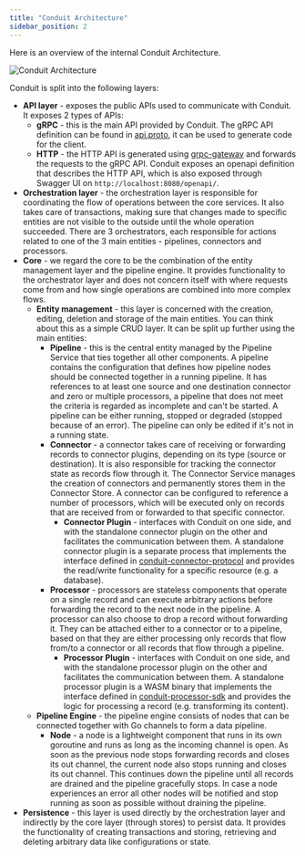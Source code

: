 ```yaml
---
title: "Conduit Architecture"
sidebar_position: 2
---
```


Here is an overview of the internal Conduit Architecture.

![Conduit Architecture](/img/conduit/conduit-diagram.svg)

Conduit is split into the following layers:

* **API layer** - exposes the public APIs used to communicate with Conduit. It exposes 2 types of APIs:
  * **gRPC** - this is the main API provided by Conduit. The gRPC API definition can be found in
    [api.proto](https://github.com/ConduitIO/conduit/blob/main/proto/api/v1/api.proto), it can be used to generate code for the client.
  * **HTTP** - the HTTP API is generated using [grpc-gateway](https://github.com/grpc-ecosystem/grpc-gateway) and
    forwards the requests to the gRPC API. Conduit exposes an openapi definition that describes the HTTP API, which is
    also exposed through Swagger UI on `http://localhost:8080/openapi/`.
* **Orchestration layer** - the orchestration layer is responsible for coordinating the flow of operations between the
  core services. It also takes care of transactions, making sure that changes made to specific entities are not visible
  to the outside until the whole operation succeeded. There are 3 orchestrators, each responsible for actions related
  to one of the 3 main entities - pipelines, connectors and processors.
* **Core** - we regard the core to be the combination of the entity management layer and the pipeline engine. It
  provides functionality to the orchestrator layer and does not concern itself with where requests come from and how
  single operations are combined into more complex flows.
  * **Entity management** - this layer is concerned with the creation, editing, deletion and storage of the main
    entities. You can think about this as a simple CRUD layer. It can be split up further using the main entities:
    * **Pipeline** - this is the central entity managed by the Pipeline Service that ties together all other components.
      A pipeline contains the configuration that defines how pipeline nodes should be connected together in a running
      pipeline. It has references to at least one source and one destination connector and zero or multiple processors,
      a pipeline that does not meet the criteria is regarded as incomplete and can't be started. A pipeline can be
      either running, stopped or degraded (stopped because of an error). The pipeline can only be edited if it's not in
      a running state.
    * **Connector** - a connector takes care of receiving or forwarding records to connector plugins, depending on its
      type (source or destination). It is also responsible for tracking the connector state as records flow through it.
      The Connector Service manages the creation of connectors and permanently stores them in the Connector Store. A
      connector can be configured to reference a number of processors, which will be executed only on records that are
      received from or forwarded to that specific connector.
      * **Connector Plugin** - interfaces with Conduit on one side, and with the standalone connector plugin on the
      other and facilitates the communication between them. A standalone connector plugin is a separate process that
      implements the interface defined in
      [conduit-connector-protocol](https://github.com/ConduitIO/conduit-connector-protocol) and provides the read/write
      functionality for a specific resource (e.g. a database).
    * **Processor** - processors are stateless components that operate on a single record and can execute arbitrary
      actions before forwarding the record to the next node in the pipeline. A processor can also choose to drop a
      record without forwarding it. They can be attached either to a connector or to a pipeline, based on that they are
      either processing only records that flow from/to a connector or all records that flow through a pipeline.
      * **Processor Plugin** - interfaces with Conduit on one side, and with the standalone processor plugin on the
      other and facilitates the communication between them. A standalone processor plugin is a WASM binary that
      implements the interface defined in
      [conduit-processor-sdk](https://github.com/ConduitIO/conduit-processor-sdk) and provides the logic for processing
      a record (e.g. transforming its content).
  * **Pipeline Engine** - the pipeline engine consists of nodes that can be connected together with Go channels to form
    a data pipeline.
    * **Node** - a node is a lightweight component that runs in its own goroutine and runs as long as the incoming channel
      is open. As soon as the previous node stops forwarding records and closes its out channel, the current node also
      stops running and closes its out channel. This continues down the pipeline until all records are drained and the
      pipeline gracefully stops. In case a node experiences an error all other nodes will be notified and stop running
      as soon as possible without draining the pipeline.
* **Persistence** - this layer is used directly by the orchestration layer and indirectly by the core layer (through
  stores) to persist data. It provides the functionality of creating transactions and storing, retrieving and deleting
  arbitrary data like configurations or state.
